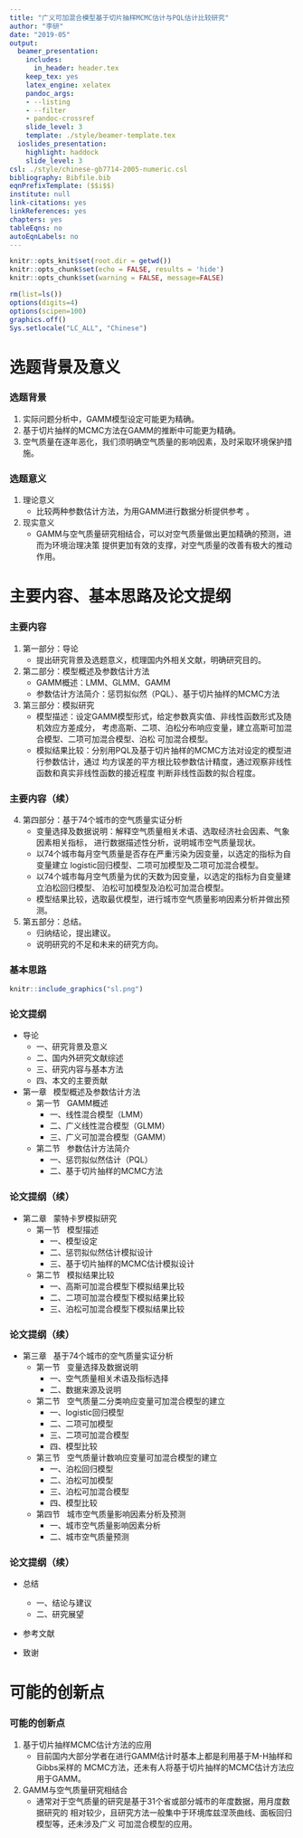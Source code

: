 ```yaml
---
title: "广义可加混合模型基于切片抽样MCMC估计与PQL估计比较研究"
author: "李研"
date: "2019-05"
output:
  beamer_presentation:
    includes:
      in_header: header.tex
    keep_tex: yes
    latex_engine: xelatex
    pandoc_args:
    - --listing
    - --filter
    - pandoc-crossref
    slide_level: 3
    template: ./style/beamer-template.tex
  ioslides_presentation:
    highlight: haddock
    slide_level: 3
csl: ./style/chinese-gb7714-2005-numeric.csl
bibliography: Bibfile.bib
eqnPrefixTemplate: ($$i$$)
institute: null
link-citations: yes
linkReferences: yes
chapters: yes
tableEqns: no
autoEqnLabels: no
---
```



```r
knitr::opts_knit$set(root.dir = getwd())
knitr::opts_chunk$set(echo = FALSE, results = 'hide')
knitr::opts_chunk$set(warning = FALSE, message=FALSE)
```

```r
rm(list=ls())
options(digits=4)
options(scipen=100)
graphics.off()
Sys.setlocale("LC_ALL", "Chinese")
```


# 选题背景及意义

### 选题背景

1. 实际问题分析中，GAMM模型设定可能更为精确。
2. 基于切片抽样的MCMC方法在GAMM的推断中可能更为精确。
3. 空气质量在逐年恶化，我们须明确空气质量的影响因素，及时采取环境保护措施。

### 选题意义

1. 理论意义
   - 比较两种参数估计方法，为用GAMM进行数据分析提供参考 。
2. 现实意义
   - GAMM与空气质量研究相结合，可以对空气质量做出更加精确的预测，进而为环境治理决策
   提供更加有效的支撑，对空气质量的改善有极大的推动作用。 

# 主要内容、基本思路及论文提纲

### 主要内容

1. 第一部分：导论
   - 提出研究背景及选题意义，梳理国内外相关文献，明确研究目的。
2. 第二部分：模型概述及参数估计方法
   - GAMM概述：LMM、GLMM、GAMM
   - 参数估计方法简介：惩罚拟似然（PQL）、基于切片抽样的MCMC方法
3. 第三部分：模拟研究
   - 模型描述：设定GAMM模型形式，给定参数真实值、非线性函数形式及随机效应方差成分，
   考虑高斯、二项、泊松分布响应变量，建立高斯可加混合模型、二项可加混合模型、泊松
   可加混合模型。
   - 模拟结果比较：分别用PQL及基于切片抽样的MCMC方法对设定的模型进行参数估计，通过
   均方误差的平方根比较参数估计精度，通过观察非线性函数和真实非线性函数的接近程度
   判断非线性函数的拟合程度。

### 主要内容（续）

4. 第四部分：基于74个城市的空气质量实证分析
    - 变量选择及数据说明：解释空气质量相关术语、选取经济社会因素、气象因素相关指标，
   进行数据描述性分析，说明城市空气质量现状。
    - 以74个城市每月空气质量是否存在严重污染为因变量，以选定的指标为自变量建立
   logistic回归模型、二项可加模型及二项可加混合模型。
    - 以74个城市每月空气质量为优的天数为因变量，以选定的指标为自变量建立泊松回归模型、
   泊松可加模型及泊松可加混合模型。
    - 模型结果比较，选取最优模型，进行城市空气质量影响因素分析并做出预测。
5. 第五部分：总结。
    - 归纳结论，提出建议。
    - 说明研究的不足和未来的研究方向。

### 基本思路

```r
knitr::include_graphics("sl.png")
```

### 论文提纲

* 导论
    + 一、研究背景及意义
    + 二、国内外研究文献综述
    + 三、研究内容与基本方法
    + 四、本文的主要贡献
* 第一章 &nbsp; 模型概述及参数估计方法
    + 第一节 &nbsp; GAMM概述
        - 一、线性混合模型（LMM）
        - 二、广义线性混合模型（GLMM）
        - 三、广义可加混合模型（GAMM）
    + 第二节 &nbsp; 参数估计方法简介
        - 一、惩罚拟似然估计（PQL）
        - 二、基于切片抽样的MCMC方法

### 论文提纲（续）

* 第二章 &nbsp; 蒙特卡罗模拟研究
    + 第一节 &nbsp; 模型描述
        - 一、模型设定 
        - 二、惩罚拟似然估计模拟设计
        - 三、基于切片抽样的MCMC估计模拟设计

    + 第二节 &nbsp; 模拟结果比较
        - 一、高斯可加混合模型下模拟结果比较
        - 二、二项可加混合模型下模拟结果比较
        - 三、泊松可加混合模型下模拟结果比较

### 论文提纲（续）

* 第三章 &nbsp; 基于74个城市的空气质量实证分析
    + 第一节 &nbsp; 变量选择及数据说明
        - 一、空气质量相关术语及指标选择
        - 二、数据来源及说明

    + 第二节 &nbsp; 空气质量二分类响应变量可加混合模型的建立
        - 一、logistic回归模型
        - 二、二项可加模型
        - 三、二项可加混合模型
        - 四、模型比较
    + 第三节 &nbsp; 空气质量计数响应变量可加混合模型的建立        
        - 一、泊松回归模型
        - 二、泊松可加模型
        - 三、泊松可加混合模型
        - 四、模型比较
    + 第四节 &nbsp; 城市空气质量影响因素分析及预测
        - 一、城市空气质量影响因素分析
        - 二、城市空气质量预测

### 论文提纲（续）

* 总结
    + 一、结论与建议
    + 二、研究展望

* 参考文献

* 致谢

# 可能的创新点

### 可能的创新点

1. 基于切片抽样MCMC估计方法的应用
   - 目前国内大部分学者在进行GAMM估计时基本上都是利用基于M-H抽样和Gibbs采样的
   MCMC方法，还未有人将基于切片抽样的MCMC估计方法应用于GAMM。

2. GAMM与空气质量研究相结合
   - 通常对于空气质量的研究是基于31个省或部分城市的年度数据，用月度数据研究的
   相对较少，且研究方法一般集中于环境库兹涅茨曲线、面板回归模型等，还未涉及广义
   可加混合模型的应用。
